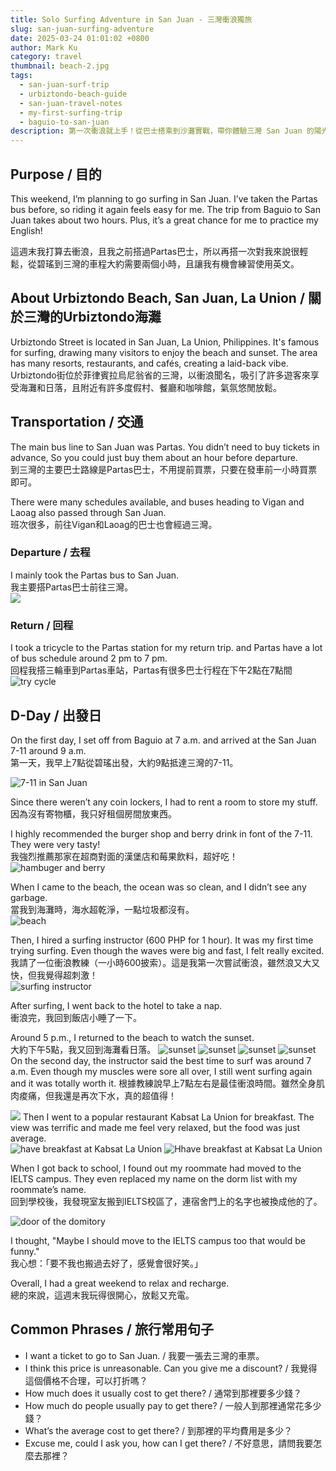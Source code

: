 ```yaml
---
title: Solo Surfing Adventure in San Juan - 三灣衝浪獨旅
slug: san-juan-surfing-adventure
date: 2025-03-24 01:01:02 +0800  
author: Mark Ku  
category: travel  
thumbnail: beach-2.jpg
tags:  
  - san-juan-surf-trip  
  - urbiztondo-beach-guide  
  - san-juan-travel-notes  
  - my-first-surfing-trip  
  - baguio-to-san-juan  
description: 第一次衝浪就上手！從巴士搭乘到沙灘實戰，帶你體驗三灣 San Juan 的陽光與海浪。
---
```


## Purpose / 目的  
This weekend, I’m planning to go surfing in San Juan. I’ve taken the Partas bus before, so riding it again feels easy for me. The trip from Baguio to San Juan takes about two hours. Plus, it’s a great chance for me to practice my English!  

這週末我打算去衝浪，且我之前搭過Partas巴士，所以再搭一次對我來說很輕鬆，從碧瑤到三灣的車程大約需要兩個小時，且讓我有機會練習使用英文。  

## About Urbiztondo Beach, San Juan, La Union / 關於三灣的Urbiztondo海灘  
Urbiztondo Street is located in San Juan, La Union, Philippines. It's famous for surfing, drawing many visitors to enjoy the beach and sunset. The area has many resorts, restaurants, and cafés, creating a laid-back vibe.  
Urbiztondo街位於菲律賓拉烏尼翁省的三灣，以衝浪聞名，吸引了許多遊客來享受海灘和日落，且附近有許多度假村、餐廳和咖啡館，氣氛悠閒放鬆。  

## Transportation / 交通  
The main bus line to San Juan was Partas. You didn’t need to buy tickets in advance, So you could just buy them about an hour before departure.    
到三灣的主要巴士路線是Partas巴士，不用提前買票，只要在發車前一小時買票即可。  

There were many schedules available, and buses heading to Vigan and Laoag also passed through San Juan.  
班次很多，前往Vigan和Laoag的巴士也會經過三灣。  

### Departure / 去程  
I mainly took the Partas bus to San Juan.  
我主要搭Partas巴士前往三灣。  
![](departure-bus-schedule.jpg)

### Return / 回程  
I took a tricycle to the Partas station for my return trip. and Partas have a lot of bus schedule around 2 pm to 7 pm.  
回程我搭三輪車到Partas車站，Partas有很多巴士行程在下午2點在7點間  
![try cycle](try-cycle.jpg)

## D-Day / 出發日  
On the first day, I set off from Baguio at 7 a.m. and arrived at the San Juan 7-11 around 9 a.m.  
第一天，我早上7點從碧瑤出發，大約9點抵達三灣的7-11。  

![7-11 in San Juan ](convenient-store-in-san-juan.jpg)

Since there weren’t any coin lockers, I had to rent a room to store my stuff.   
因為沒有寄物櫃，我只好租個房間放東西。

I highly recommended the burger shop and berry drink in font of the 7-11. They were very tasty!  
我強烈推薦那家在超商對面的漢堡店和莓果飲料，超好吃！
![hambuger and berry](hambuger-and-berry.jpg)

When I came to the beach, the ocean was so clean, and I didn’t see any garbage.  
當我到海灘時，海水超乾淨，一點垃圾都沒有。  
![beach](beach-2.jpg)

Then, I hired a surfing instructor (600 PHP for 1 hour). It was my first time trying surfing. Even though the waves were big and fast, I felt really excited.  
我請了一位衝浪教練（一小時600披索）。這是我第一次嘗試衝浪，雖然浪又大又快，但我覺得超刺激！  
![surfing instructor](surfing-instructor.jpg)

After surfing, I went back to the hotel to take a nap.  
衝浪完，我回到飯店小睡了一下。

Around 5 p.m., I returned to the beach to watch the sunset.    
大約下午5點，我又回到海灘看日落。
![sunset](sunset-2.jpg)
![sunset](sunset-3.jpg)
![sunset](sunset-4.jpg)
![sunset](sunset-5.jpg)
On the second day, the instructor said the best time to surf was around 7 a.m. Even though my muscles were sore all over, I still went surfing again and it was totally worth it.
根據教練說早上7點左右是最佳衝浪時間。雖然全身肌肉痠痛，但我還是再次下水，真的超值得！  

![](surfing.jpg)
Then I went to a popular restaurant Kabsat La Union for breakfast. The view was terrific and made me feel very relaxed, but the food was just average.  
![have breakfast at Kabsat La Union](breakfast-2.jpg)
![Hhave breakfast at Kabsat La Union](breakfast-1.jpg)

When I got back to school, I found out my roommate had moved to the IELTS campus. They even replaced my name on the dorm list with my roommate’s name.    
回到學校後，我發現室友搬到IELTS校區了，連宿舍門上的名字也被換成他的了。  

![door of the domitory](door-of-the-domitory.jpg)

I thought, "Maybe I should move to the IELTS campus too  that would be funny."  
我心想：「要不我也搬過去好了，感覺會很好笑。」

Overall, I had a great weekend to relax and recharge.  
總的來說，這週末我玩得很開心，放鬆又充電。

## Common Phrases / 旅行常用句子  
- I want a ticket to go to San Juan. / 我要一張去三灣的車票。  
- I think this price is unreasonable. Can you give me a discount? / 我覺得這個價格不合理，可以打折嗎？
- How much does it usually cost to get there? / 通常到那裡要多少錢？
- How much do people usually pay to get there? / 一般人到那裡通常花多少錢？
- What’s the average cost to get there? / 到那裡的平均費用是多少？
- Excuse me, could I ask you, how can I get there? / 不好意思，請問我要怎麼去那裡？

